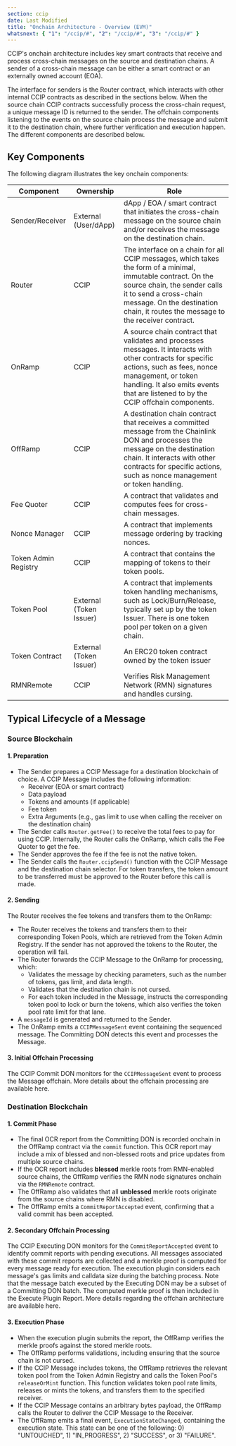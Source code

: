 ```yaml
---
section: ccip
date: Last Modified
title: "Onchain Architecture - Overview (EVM)"
whatsnext: { "1": "/ccip/#", "2": "/ccip/#", "3": "/ccip/#" }
---
```



CCIP's onchain architecture includes key smart contracts that receive and process cross-chain messages on the source and destination chains. A sender of a cross-chain message can be either a smart contract or an externally owned account (EOA).

The interface for senders is the Router contract, which interacts with other internal CCIP contracts as described in the sections below. When the source chain CCIP contracts successfully process the cross-chain request, a unique message ID is returned to the sender. The offchain components listening to the events on the source chain process the message and submit it to the destination chain, where further verification and execution happen. The different components are described below.

## Key Components

The following diagram illustrates the key onchain components:

<ClickToZoom
  src="/images/ccip/concepts/architecture/onchain-evm-architecture.jpg"
  alt="CCIP Onchain EVM Architecture"
/>

| Component            | Ownership               | Role                                                                                                                                                                                                                                                     |
| -------------------- | ----------------------- | -------------------------------------------------------------------------------------------------------------------------------------------------------------------------------------------------------------------------------------------------------- |
| Sender/Receiver      | External (User/dApp)    | dApp / EOA / smart contract that initiates the cross-chain message on the source chain and/or receives the message on the destination chain.                                                                                                             |
| Router               | CCIP                    | The interface on a chain for all CCIP messages, which takes the form of a minimal, immutable contract. On the source chain, the sender calls it to send a cross-chain message. On the destination chain, it routes the message to the receiver contract. |
| OnRamp               | CCIP                    | A source chain contract that validates and processes messages. It interacts with other contracts for specific actions, such as fees, nonce management, or token handling. It also emits events that are listened to by the CCIP offchain components.     |
| OffRamp              | CCIP                    | A destination chain contract that receives a committed message from the Chainlink DON and processes the message on the destination chain. It interacts with other contracts for specific actions, such as nonce management or token handling.            |
| Fee Quoter           | CCIP                    | A contract that validates and computes fees for cross-chain messages.                                                                                                                                                                                    |
| Nonce Manager        | CCIP                    | A contract that implements message ordering by tracking nonces.                                                                                                                                                                                          |
| Token Admin Registry | CCIP                    | A contract that contains the mapping of tokens to their token pools.                                                                                                                                                                                     |
| Token Pool           | External (Token Issuer) | A contract that implements token handling mechanisms, such as Lock/Burn/Release, typically set up by the token Issuer. There is one token pool per token on a given chain.                                                                               |
| Token Contract       | External (Token Issuer) | An ERC20 token contract owned by the token issuer                                                                                                                                                                                                        |
| RMNRemote            | CCIP                    | Verifies Risk Management Network (RMN) signatures and handles cursing.                                                                                                                                                                                   |

## Typical Lifecycle of a Message

### Source Blockchain

#### 1. **Preparation**

- The Sender prepares a CCIP Message for a destination blockchain of choice. A CCIP Message includes the following information:
  - Receiver (EOA or smart contract)
  - Data payload
  - Tokens and amounts (if applicable)
  - Fee token
  - Extra Arguments (e.g., gas limit to use when calling the receiver on the destination chain)
- The Sender calls `Router.getFee()` to receive the total fees to pay for using CCIP. Internally, the Router calls the OnRamp, which calls the Fee Quoter to get the fee.
- The Sender approves the fee if the fee is not the native token.
- The Sender calls the `Router.ccipSend()` function with the CCIP Message and the destination chain selector. For token transfers, the token amount to be transferred must be approved to the Router before this call is made.

#### 2. **Sending**

The Router receives the fee tokens and transfers them to the OnRamp:

- The Router receives the tokens and transfers them to their corresponding Token Pools, which are retrieved from the Token Admin Registry. If the sender has not approved the tokens to the Router, the operation will fail.
- The Router forwards the CCIP Message to the OnRamp for processing, which:
  - Validates the message by checking parameters, such as the number of tokens, gas limit, and data length.
  - Validates that the destination chain is not cursed.
  - For each token included in the Message, instructs the corresponding token pool to lock or burn the tokens, which also verifies the token pool rate limit for that lane.
- A `messageId` is generated and returned to the Sender.
- The OnRamp emits a `CCIPMessageSent` event containing the sequenced message. The Committing DON detects this event and processes the Message.

#### 3. **Initial Offchain Processing**

The CCIP Commit DON monitors for the `CCIPMessageSent` event to process the Message offchain. More details about the offchain processing are available here.

### Destination Blockchain

#### 1. **Commit Phase**

- The final OCR report from the Committing DON is recorded onchain in the OffRamp contract via the `commit` function. This OCR report may include a mix of blessed and non-blessed roots and price updates from multiple source chains.
- If the OCR report includes **blessed** merkle roots from RMN-enabled source chains, the OffRamp verifies the RMN node signatures onchain via the `RMNRemote` contract.
- The OffRamp also validates that all **unblessed** merkle roots originate from the source chains where RMN is disabled.
- The OffRamp emits a `CommitReportAccepted` event, confirming that a valid commit has been accepted.

#### 2. **Secondary Offchain Processing**

The CCIP Executing DON monitors for the `CommitReportAccepted` event to identify commit reports with pending executions. All messages associated with these commit reports are collected and a merkle proof is computed for every message ready for execution. The execution plugin considers each message's gas limits and calldata size during the batching process. Note that the message batch executed by the Executing DON may be a subset of a Committing DON batch. The computed merkle proof is then included in the Execute Plugin Report. More details regarding the offchain architecture are available here.

#### 3. **Execution Phase**

- When the execution plugin submits the report, the OffRamp verifies the merkle proofs against the stored merkle roots.
- The OffRamp performs validations, including ensuring that the source chain is not cursed.
- If the CCIP Message includes tokens, the OffRamp retrieves the relevant token pool from the Token Admin Registry and calls the Token Pool's `releaseOrMint` function. This function validates token pool rate limits, releases or mints the tokens, and transfers them to the specified receiver.
- If the CCIP Message contains an arbitrary bytes payload, the OffRamp calls the Router to deliver the CCIP Message to the Receiver.
- The OffRamp emits a final event, `ExecutionStateChanged`, containing the execution state. This state can be one of the following: 0) "UNTOUCHED", 1) "IN_PROGRESS", 2) "SUCCESS", or 3) "FAILURE".

